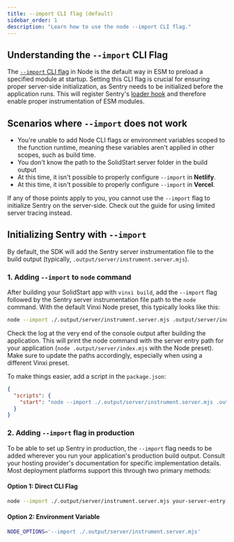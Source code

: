 ```yaml
---
title: --import CLI flag (default)
sidebar_order: 1
description: "Learn how to use the node --import CLI flag."
---
```


## Understanding the `--import` CLI Flag

The [`--import` CLI flag](https://nodejs.org/api/cli.html#--importmodule) in Node is the default way in ESM to preload a specified module at startup.
Setting this CLI flag is crucial for ensuring proper server-side initialization, as Sentry needs to be initialized before the application runs.
This will register Sentry's [loader hook](https://nodejs.org/api/module.html#customization-hooks) and therefore enable proper instrumentation of ESM modules.

## Scenarios where `--import` does not work

- You're unable to add Node CLI flags or environment variables scoped to the function runtime, meaning these variables aren't applied in other scopes, such as build time.
- You don't know the path to the SolidStart server folder in the build output
- At this time, it isn't possible to properly configure `--import` in **Netlify**.
- At this time, it isn't possible to properly configure `--import` in **Vercel**.

If any of those points apply to you, you cannot use the `--import` flag to initialize Sentry on the server-side.
Check out the guide for using <PlatformLink to="/install/limited-server-tracing">limited server tracing</PlatformLink> instead.

## Initializing Sentry with `--import`

By default, the SDK will add the Sentry server instrumentation file to the build output (typically, `.output/server/instrument.server.mjs`).

### 1. Adding `--import` to `node` command

After building your SolidStart app with `vinxi build`, add the `--import` flag followed by the Sentry server instrumentation file path to the `node` command.
With the default Vinxi Node preset, this typically looks like this:

```bash
node --import ./.output/server/instrument.server.mjs .output/server/index.mjs
```

Check the log at the very end of the console output after building the application.
This will print the node command with the server entry path for your application (`node .output/server/index.mjs` with the Node preset).
Make sure to update the paths accordingly, especially when using a different Vinxi preset.

To make things easier, add a script in the `package.json`:

```json {filename:package.json}
{
  "scripts": {
    "start": "node --import ./.output/server/instrument.server.mjs .output/server/index.mjs"
  }
}
```

### 2. Adding `--import` flag in production

To be able to set up Sentry in production, the `--import` flag needs to be added wherever you run your application's production build output.
Consult your hosting provider's documentation for specific implementation details.
Most deployment platforms support this through two primary methods:

#### Option 1: Direct CLI Flag
```bash
node --import ./.output/server/instrument.server.mjs your-server-entry.mjs
```

#### Option 2: Environment Variable
```bash
NODE_OPTIONS='--import ./.output/server/instrument.server.mjs'
```
